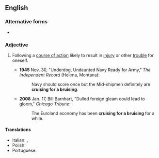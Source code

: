 ==English==

===Alternative forms===
* {{l|en|cruisin' for a bruisin'|cruisin’ for a bruisin’}}

===Adjective===
{{en-adj|-}}

# {{lb|en|informal}} Following a [[course of action]] likely to result in [[injury]] or other [[trouble]] for oneself.
#* '''1945''' Nov. 30, "Underdog, Undaunted Navy Ready for Army," ''The Independent Record'' (Helena, Montana):
#*: Navy should score once but the Mid-shipmen definitely are '''cruising for a bruising'''.
#* '''2008''' Jan. 17, Bill Barnhart, "Dulled foreign gleam could lead to gloom," ''Chicago Tribune'':
#*: The Euroland economy has been '''cruising for a bruising''' for a while.

====Translations====
{{trans-top|following a course of action likely to result in injury or other trouble for oneself}}
* Italian: {{t|it|cercare rogne}}, {{t|it|andare in cerca di guai}}
* Polish: {{t|pl|szukać awantury}}
* Portuguese: {{t|pt|procurar encrenca|alt=procurando encrenca}}
{{trans-mid}}
{{trans-bottom}}